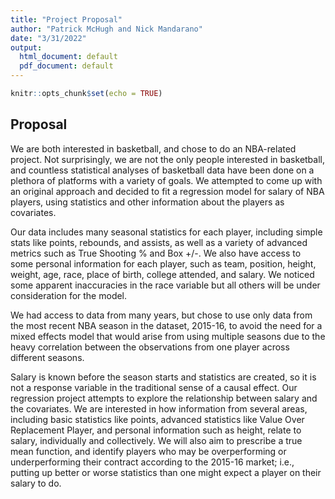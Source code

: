 ```yaml
---
title: "Project Proposal"
author: "Patrick McHugh and Nick Mandarano"
date: "3/31/2022"
output:
  html_document: default
  pdf_document: default
---
```


```r
knitr::opts_chunk$set(echo = TRUE)
```

## Proposal

We are both interested in basketball, and chose to do an NBA-related project. Not surprisingly, we are not the only people interested in basketball, and countless statistical analyses of basketball data have been done on a plethora of platforms with a variety of goals. We attempted to come up with an original approach and decided to fit a regression model for salary of NBA players, using statistics and other information about the players as covariates.

Our data includes many seasonal statistics for each player, including simple stats like points, rebounds, and assists, as well as a variety of advanced metrics such as True Shooting % and Box +/-. We also have access to some personal information for each player, such as team, position, height, weight, age, race, place of birth, college attended, and salary. We noticed some apparent inaccuracies in the race variable but all others will be under consideration for the model.

We had access to data from many years, but chose to use only data from the most recent NBA season in the dataset, 2015-16, to avoid the need for a mixed effects model that would arise from using multiple seasons due to the heavy correlation between the observations from one player across different seasons.

Salary is known before the season starts and statistics are created, so it is not a response variable in the traditional sense of a causal effect. Our regression project attempts to explore the relationship between salary and the covariates. We are interested in how information from several areas, including basic statistics like points, advanced statistics like Value Over Replacement Player, and personal information such as height, relate to salary, individually and collectively. We will also aim to prescribe a true mean function, and identify players who may be overperforming or underperforming their contract according to the 2015-16 market; i.e., putting up better or worse statistics than one might expect a player on their salary to do.

